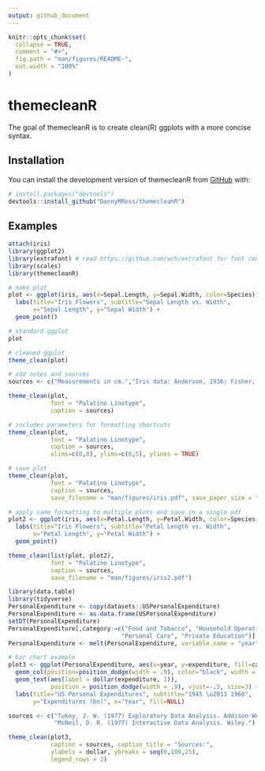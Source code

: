 ```yaml
---
output: github_document
---
```


<!-- README.md is generated from README.Rmd. Please edit that file -->

```r
knitr::opts_chunk$set(
  collapse = TRUE,
  comment = "#>",
  fig.path = "man/figures/README-",
  out.width = "100%"
)
```

# themecleanR

<!-- badges: start -->
<!-- badges: end -->

The goal of themecleanR is to create clean(R) ggplots with a more concise syntax.

## Installation

You can install the development version of themecleanR from [GitHub](https://github.com/) with:

``` r
# install.packages("devtools")
devtools::install_github("DannyMRoss/themecleanR")
```

## Examples

```r
attach(iris)
library(ggplot2)
library(extrafont) # read https://github.com/wch/extrafont for font configuration
library(scales)
library(themecleanR)

# make plot
plot <- ggplot(iris, aes(x=Sepal.Length, y=Sepal.Width, color=Species)) +
  labs(title="Iris Flowers", subtitle="Sepal Length vs. Width",
       x="Sepal Length", y="Sepal Width") +
  geom_point()

# standard ggplot
plot

# cleaned ggplot
theme_clean(plot)

# add notes and sources
sources <- c("Measurements in cm.","Iris data: Anderson, 1936; Fisher, 1936.")

theme_clean(plot,
            font = "Palatino Linotype",
            caption = sources)

# includes parameters for formatting shortcuts
theme_clean(plot,
            font = "Palatino Linotype",
            caption = sources,
            xlims=c(0,8), ylims=c(0,5), ylines = TRUE)

# save plot
theme_clean(plot,
            font = "Palatino Linotype",
            caption = sources,
            save_filename = "man/figures/iris.pdf", save_paper_size = "letter", save_orientation = "landscape")

# apply same formatting to multiple plots and save in a single pdf
plot2 <- ggplot(iris, aes(x=Petal.Length, y=Petal.Width, color=Species)) +
  labs(title="Iris Flowers", subtitle="Petal Length vs. Width",
       x="Petal Length", y="Petal Width") +
  geom_point()

theme_clean(list(plot, plot2),
            font = "Palatino Linotype",
            caption = sources,
            save_filename = "man/figures/iris2.pdf")
```


```r
library(data.table)
library(tidyverse)
PersonalExpenditure <- copy(datasets::USPersonalExpenditure)
PersonalExpenditure <- as.data.frame(USPersonalExpenditure)
setDT(PersonalExpenditure)
PersonalExpenditure[,category:=c("Food and Tobacco", "Household Operation", "Medical and Health",
                                "Personal Care", "Private Education")]
PersonalExpenditure <- melt(PersonalExpenditure, variable.name = "year", value.name = "expenditure")
```

```r
# bar chart example
plot3 <- ggplot(PersonalExpenditure, aes(x=year, y=expenditure, fill=category)) +
  geom_col(position=position_dodge(width = .9), color="black", width = .8) +
  geom_text(aes(label = dollar(expenditure, 1)), 
            position = position_dodge(width = .9), vjust=-.5, size=3) +
  labs(title="US Personal Expenditures", subtitle="1945 \u2013 1960",
       y="Expenditures (bn)", x="Year", fill=NULL)

sources <- c("Tukey, J. W. (1977) Exploratory Data Analysis. Addison-Wesley.",
             "McNeil, D. R. (1977) Interactive Data Analysis. Wiley.")

theme_clean(plot3, 
            caption = sources, caption_title = "Sources:", 
            ylabels = dollar, ybreaks = seq(0,100,25),
            legend_rows = 2)
```

